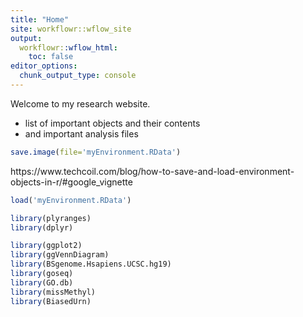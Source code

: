 ```yaml
---
title: "Home"
site: workflowr::wflow_site
output:
  workflowr::wflow_html:
    toc: false
editor_options:
  chunk_output_type: console
---
```


Welcome to my research website.

* list of important objects and their contents
* and important analysis files
```r
	
save.image(file='myEnvironment.RData')
```

https://www.techcoil.com/blog/how-to-save-and-load-environment-objects-in-r/#google_vignette
```r
load('myEnvironment.RData')
```

```r
library(plyranges)
library(dplyr)

library(ggplot2)
library(ggVennDiagram)
library(BSgenome.Hsapiens.UCSC.hg19)
library(goseq)
library(GO.db)
library(missMethyl)
library(BiasedUrn)
```

